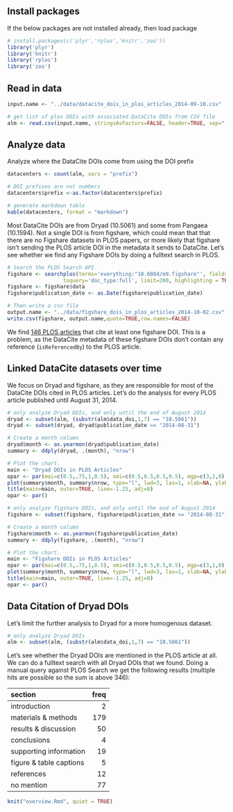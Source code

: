## Install packages 

If the below packages are not installed already, then load package

```r
# install.packages(c('plyr','rplos','knitr','zoo'))
library('plyr')
library('knitr')
library('rplos')
library('zoo')
```

## Read in data

```r
input.name <- "../data/datacite_dois_in_plos_articles_2014-09-10.csv"

# get list of plos DOIs with associated DataCite DOIs from CSV file
alm <- read.csv(input.name, stringsAsFactors=FALSE, header=TRUE, sep=",")
```

## Analyze data

Analyze where the DataCite DOIs come from using the DOI prefix
```r
datacenters <- count(alm, vars = "prefix")

# DOI prefixes are not numbers
datacenters$prefix <-as.factor(datacenters$prefix)

# generate markdown table
kable(datacenters, format = "markdown")
```

Most DataCite DOIs are from Dryad (10.5061) and some from Pangaea (10.1594). Not a single DOI is from figshare, which could mean that that there are no Figshare datasets in PLOS papers, or more likely that figshare isn't sending the PLOS article DOI in the metadata it sends to DataCite. Let's see whether we find any Figshare DOIs by doing a fulltext search in PLOS.

```r
# Search the PLOS Search API
figshare <- searchplos(terms='everything:"10.6084/m9.figshare"', fields='id,title,publication_date',
                  toquery='doc_type:full', limit=200, highlighting = TRUE, key = 'KEY')
figshare <- figshare$data
figshare$publication_date <- as.Date(figshare$publication_date)

# Then write a csv file
output.name <- "../data/figshare_dois_in_plos_articles_2014-10-02.csv"
write.csv(figshare, output.name,quote=TRUE,row.names=FALSE)
```

We find [146 PLOS articles](../data/figshare_dois_in_plos_articles_2014-10-02.csv) that cite at least one figshare DOI. This is a problem, as the DataCite metadata of these figshare DOIs don't contain any reference (`isReferencedBy`) to the PLOS article.

## Linked DataCite datasets over time

We focus on Dryad and figshare, as they are responsible for most of the DataCite DOIs cited in PLOS articles. Let's do the analysis for every PLOS article published until August 31, 2014.

```r
# only analyze Dryad DOIs, and only until the end of August 2014
dryad <- subset(alm, (substr(alm$data_doi,1,7) == "10.5061"))
dryad <- subset(dryad, dryad$publication_date <= "2014-08-31")

# Create a month column
dryad$month <- as.yearmon(dryad$publication_date)
summary <- ddply(dryad, .(month), "nrow")

# Plot the chart.
main <- "Dryad DOIs in PLOS Articles"
opar <- par(mai=c(0.5,.75,1,0.5), omi=c(0.5,0.5,0.5,0.5), mgp=c(3,1,0), fg="black", cex=1, cex.main=2.5, cex.lab=2, cex.axis=1.5, col.main="#1447f2", col.lab="black", col.axis="black")
plot(summary$month, summary$nrow, type="l", lwd=3, las=1, xlab=NA, ylab=NA, ylim=c(0,20), xaxp=c(2007,2014,6), bty="n", col="#1447f2")
title(main=main, outer=TRUE, line=-1.25, adj=0)
opar <- par()
```

```r
# only analyze figshare DOIs, and only until the end of August 2014
figshare <- subset(figshare, figshare$publication_date <= "2014-08-31")

# Create a month column
figshare$month <- as.yearmon(figshare$publication_date)
summary <- ddply(figshare, .(month), "nrow")

# Plot the chart.
main <- "Figshare DOIs in PLOS Articles"
opar <- par(mai=c(0.5,.75,1,0.5), omi=c(0.5,0.5,0.5,0.5), mgp=c(3,1,0), fg="black", cex=1, cex.main=2.5, cex.lab=2, cex.axis=1.5, col.main="#1447f2", col.lab="black", col.axis="black")
plot(summary$month, summary$nrow, type="l", lwd=3, las=1, xlab=NA, ylab=NA, ylim=c(0,20), xaxp=c(2007,2014,6), bty="n", col="#1447f2")
title(main=main, outer=TRUE, line=-1.25, adj=0)
opar <- par()
```

## Data Citation of Dryad DOIs

Let's limit the further analysis to Dryad for a more homogenous dataset.

```r
# only analyze Dryad DOIs
alm <- subset(alm, (substr(alm$data_doi,1,7) == "10.5061"))
```

Let's see whether the Dryad DOIs are mentioned in the PLOS article at all. We can do a fulltext search with all Dryad DOIs that we found.
Doing a manual query against PLOS Search we get the following results (multiple hits are possible so the sum is above 346):

|  section              |freq|
|:----------------------|---:|
|introduction           |   2|
|materials & methods    | 179|
|results & discussion   |  50|
|conclusions            |   4|
|supporting information |  19|
|figure & table captions|   5|
|references             |  12|
|no mention             |  77|

```r
knit("overview.Rmd", quiet = TRUE)
```